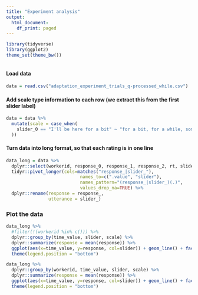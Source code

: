 ```yaml
---
title: "Experiment analysis"
output:
  html_document:
    df_print: paged
---
```



```r

library(tidyverse)
library(ggplot2)
theme_set(theme_bw())



```

#### Load data

```r

data = read.csv("adaptation_experiment_trials_q-processed_while.csv")

```

#### Add scale type information to each row (we extract this from the first slider label)

```r

data = data %>%
  mutate(scale = case_when(
    slider_0 == "I'll be here for a bit" ~ "for a bit, for a while, something else"
  ))

```


#### Turn data into long format, so that each rating is in one line

```r

data_long = data %>% 
  dplyr::select(workerid, response_0, response_1, response_2, rt, slider_0, slider_1, slider_2, time_value, scale) %>% # Let's select only the fields we actually need
  tidyr::pivot_longer(cols=matches("response_|slider_"), 
                            names_to=c(".value", "slider"), 
                            names_pattern="(response_|slider_)(.)", 
                            values_drop_na=TRUE) %>%
  dplyr::rename(response = response_,
                utterance = slider_)

```


### Plot the data

```r

data_long %>% 
  #filter(!(workerid %in% c())) %>%
  dplyr::group_by(time_value, slider, scale) %>%
  dplyr::summarize(response = mean(response)) %>%
  ggplot(aes(x=time_value, y=response, col=slider)) + geom_line() + facet_wrap(~scale, ncol = 1) 
  theme(legend.position = "bottom")

```
```r

data_long %>% 
  dplyr::group_by(workerid, time_value, slider, scale) %>%
  dplyr::summarize(response = mean(response)) %>%
  ggplot(aes(x=time_value, y=response, col=slider)) + geom_line() + facet_wrap(~workerid, ncol = 5) +
  theme(legend.position = "bottom")

```



